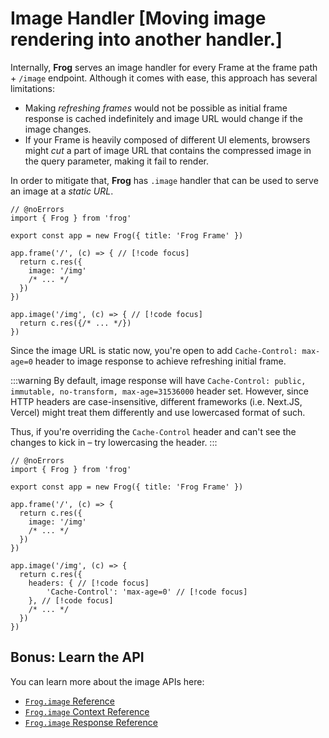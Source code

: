 # Image Handler [Moving image rendering into another handler.]

Internally, **Frog** serves an image handler for every Frame at the frame path + `/image` endpoint.
Although it comes with ease, this approach has several limitations:
- Making *refreshing frames* would not be possible as initial frame response is cached indefinitely and image URL would change
if the image changes.
- If your Frame is heavily composed of different UI elements, browsers might *cut* a part of image URL that contains the compressed
image in the query parameter, making it fail to render.

In order to mitigate that, **Frog** has `.image` handler that can be used to serve an image at a *static URL*.

```tsx twoslash
// @noErrors
import { Frog } from 'frog'
 
export const app = new Frog({ title: 'Frog Frame' })

app.frame('/', (c) => { // [!code focus]
  return c.res({
    image: '/img'
    /* ... */
  })
})

app.image('/img', (c) => { // [!code focus]
  return c.res({/* ... */})
})
```

Since the image URL is static now, you're open to add `Cache-Control: max-age=0` header to image response to achieve refreshing initial frame.

:::warning
By default, image response will have `Cache-Control: public, immutable, no-transform, max-age=31536000` header set.
However, since HTTP headers are case-insensitive, different frameworks (i.e. Next.JS, Vercel) might
treat them differently and use lowercased format of such.

Thus, if you're overriding the `Cache-Control` header and can't see the changes to kick in – try lowercasing the header.
:::

```tsx twoslash
// @noErrors
import { Frog } from 'frog'
 
export const app = new Frog({ title: 'Frog Frame' })

app.frame('/', (c) => {
  return c.res({
    image: '/img'
    /* ... */
  })
})

app.image('/img', (c) => {
  return c.res({
    headers: { // [!code focus]
        'Cache-Control': 'max-age=0' // [!code focus]
    }, // [!code focus]
    /* ... */
  })
})
```

## Bonus: Learn the API

You can learn more about the image APIs here:

- [`Frog.image` Reference](/reference/frog-image)
- [`Frog.image` Context Reference](/reference/frog-image-context)
- [`Frog.image` Response Reference](/reference/frog-image-response)

